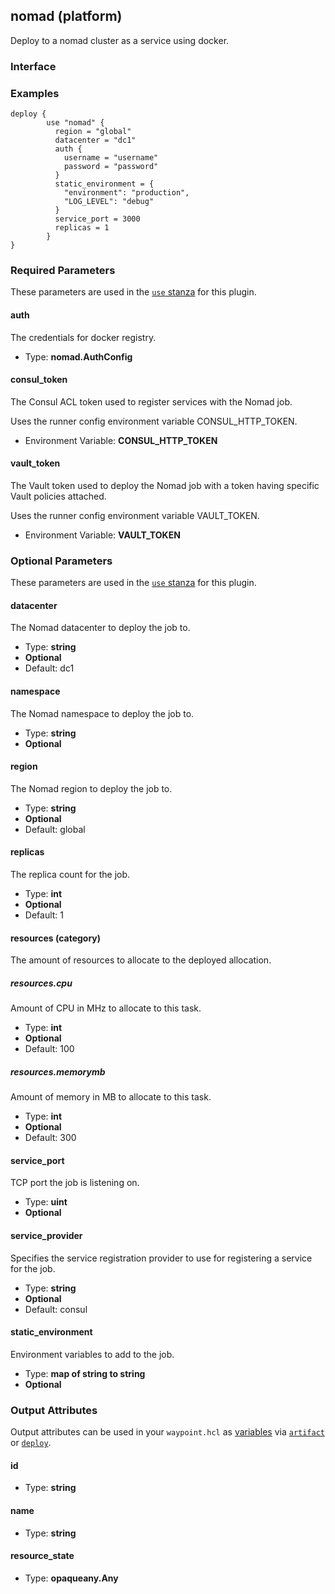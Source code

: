 ## nomad (platform)

Deploy to a nomad cluster as a service using docker.

### Interface

### Examples

```hcl
deploy {
        use "nomad" {
          region = "global"
          datacenter = "dc1"
          auth {
            username = "username"
            password = "password"
          }
          static_environment = {
            "environment": "production",
            "LOG_LEVEL": "debug"
          }
          service_port = 3000
          replicas = 1
        }
}
```

### Required Parameters

These parameters are used in the [`use` stanza](/docs/waypoint-hcl/use) for this plugin.

#### auth

The credentials for docker registry.

- Type: **nomad.AuthConfig**

#### consul_token

The Consul ACL token used to register services with the Nomad job.

Uses the runner config environment variable CONSUL_HTTP_TOKEN.

- Environment Variable: **CONSUL_HTTP_TOKEN**

#### vault_token

The Vault token used to deploy the Nomad job with a token having specific Vault policies attached.

Uses the runner config environment variable VAULT_TOKEN.

- Environment Variable: **VAULT_TOKEN**

### Optional Parameters

These parameters are used in the [`use` stanza](/docs/waypoint-hcl/use) for this plugin.

#### datacenter

The Nomad datacenter to deploy the job to.

- Type: **string**
- **Optional**
- Default: dc1

#### namespace

The Nomad namespace to deploy the job to.

- Type: **string**
- **Optional**

#### region

The Nomad region to deploy the job to.

- Type: **string**
- **Optional**
- Default: global

#### replicas

The replica count for the job.

- Type: **int**
- **Optional**
- Default: 1

#### resources (category)

The amount of resources to allocate to the deployed allocation.

##### resources.cpu

Amount of CPU in MHz to allocate to this task.

- Type: **int**
- **Optional**
- Default: 100

##### resources.memorymb

Amount of memory in MB to allocate to this task.

- Type: **int**
- **Optional**
- Default: 300

#### service_port

TCP port the job is listening on.

- Type: **uint**
- **Optional**

#### service_provider

Specifies the service registration provider to use for registering a service for the job.

- Type: **string**
- **Optional**
- Default: consul

#### static_environment

Environment variables to add to the job.

- Type: **map of string to string**
- **Optional**

### Output Attributes

Output attributes can be used in your `waypoint.hcl` as [variables](/docs/waypoint-hcl/variables) via [`artifact`](/docs/waypoint-hcl/variables/artifact) or [`deploy`](/docs/waypoint-hcl/variables/deploy).

#### id

- Type: **string**

#### name

- Type: **string**

#### resource_state

- Type: **opaqueany.Any**
